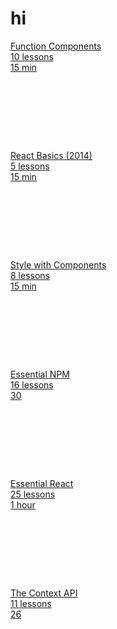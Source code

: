 # hi

<div class="cf p-1">
    <div class="f-l w-50%@mn w-25%@md w-20%@lg p-1">
  <a class="box d-b c-black td-n td-u:h" title="Function Components on learnreact.com" href="/lessons/react-function-components-get-started">
    <div style="height: 175px;" class="d-f fd-c w-100%">
      <div class="fs-1 fg-1 fb-0% p-2">
        Function Components
      </div>
      <div class="fs-1 fg-1 fb-0% gc-black c-white p-2 d-f fd-c jc-c">
        <div>
          10 lessons
        </div>
        <div>
          15 min
        </div>
      </div>
    </div>
</a></div>
<div class="f-l w-50%@mn w-25%@md w-20%@lg p-1">
  <a class="box d-b c-black td-n td-u:h" title="React Basics (2014) on learnreact.com" href="/lessons/1-render-getting-started">
    <div style="height: 175px;" class="d-f fd-c w-100%">
      <div class="fs-1 fg-1 fb-0% p-2">
        React Basics (2014)
      </div>
      <div class="fs-1 fg-1 fb-0% gc-black c-white p-2 d-f fd-c jc-c">
        <div>
          5 lessons
        </div>
        <div>
          15 min
        </div>
      </div>
    </div>
</a></div>
<div class="f-l w-50%@mn w-25%@md w-20%@lg p-1">
  <a class="box d-b c-black td-n td-u:h" title="Style with Components on learnreact.com" href="/lessons/2017-react-style-with-components-get-started">
    <div style="height: 175px;" class="d-f fd-c w-100%">
      <div class="fs-1 fg-1 fb-0% p-2">
        Style with Components
      </div>
      <div class="fs-1 fg-1 fb-0% gc-black c-white p-2 d-f fd-c jc-c">
        <div>
          8 lessons
        </div>
        <div>
          15 min
        </div>
      </div>
    </div>
</a></div>
<div class="f-l w-50%@mn w-25%@md w-20%@lg p-1">
  <a class="box d-b c-black td-n td-u:h" title="Essential NPM on learnreact.com" href="/lessons/2018-essential-npm-1-overview">
    <div style="height: 175px;" class="d-f fd-c w-100%">
      <div class="fs-1 fg-1 fb-0% p-2">
        Essential NPM
      </div>
      <div class="fs-1 fg-1 fb-0% gc-black c-white p-2 d-f fd-c jc-c">
        <div>
          16 lessons
        </div>
        <div>
          30
        </div>
      </div>
    </div>
</a></div>
<div class="f-l w-50%@mn w-25%@md w-20%@lg p-1">
  <a class="box d-b c-black td-n td-u:h" title="Essential React on learnreact.com" href="/lessons/2018-essential-react-1-overview">
    <div style="height: 175px;" class="d-f fd-c w-100%">
      <div class="fs-1 fg-1 fb-0% p-2">
        Essential React
      </div>
      <div class="fs-1 fg-1 fb-0% gc-black c-white p-2 d-f fd-c jc-c">
        <div>
          25 lessons
        </div>
        <div>
          1 hour
        </div>
      </div>
    </div>
</a></div>
<div class="f-l w-50%@mn w-25%@md w-20%@lg p-1">
  <a class="box d-b c-black td-n td-u:h" title="The Context API on learnreact.com" href="/lessons/2018-the-context-api-overview">
    <div style="height: 175px;" class="d-f fd-c w-100%">
      <div class="fs-1 fg-1 fb-0% p-2">
        The Context API
      </div>
      <div class="fs-1 fg-1 fb-0% gc-black c-white p-2 d-f fd-c jc-c">
        <div>
          11 lessons
        </div>
        <div>
          26
        </div>
      </div>
    </div>
</a></div>

  </div>
